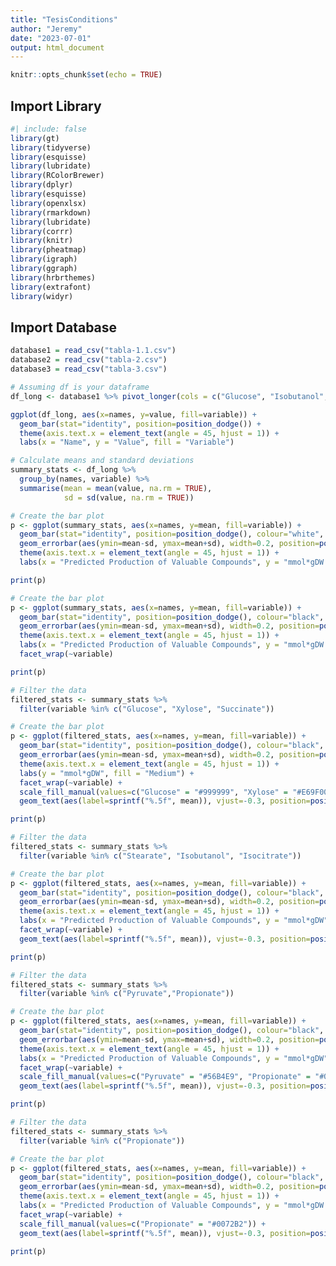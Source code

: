 ---
title: "TesisConditions"
author: "Jeremy"
date: "2023-07-01"
output: html_document
---

```{r setup, include=FALSE}
knitr::opts_chunk$set(echo = TRUE)
```

## Import Library

```{r}
#| include: false
library(gt)
library(tidyverse)
library(esquisse)
library(lubridate)
library(RColorBrewer)
library(dplyr)
library(esquisse)
library(openxlsx)
library(rmarkdown)
library(lubridate)
library(corrr)
library(knitr)
library(pheatmap)
library(igraph)
library(ggraph)
library(hrbrthemes)
library(extrafont)
library(widyr)
```


## Import Database

```{r}
database1 = read_csv("tabla-1.1.csv")
database2 = read_csv("tabla-2.csv")
database3 = read_csv("tabla-3.csv")
```

```{r}
# Assuming df is your dataframe
df_long <- database1 %>% pivot_longer(cols = c("Glucose", "Isobutanol", "Isocitrate", "Pyruvate", "Propionate", "Stearate", "Succinate", "Xylose"), names_to = "variable", values_to = "value")
```

```{r}
ggplot(df_long, aes(x=names, y=value, fill=variable)) + 
  geom_bar(stat="identity", position=position_dodge()) +
  theme(axis.text.x = element_text(angle = 45, hjust = 1)) +
  labs(x = "Name", y = "Value", fill = "Variable") 
```


```{r}
# Calculate means and standard deviations
summary_stats <- df_long %>%
  group_by(names, variable) %>%
  summarise(mean = mean(value, na.rm = TRUE),
            sd = sd(value, na.rm = TRUE))

# Create the bar plot
p <- ggplot(summary_stats, aes(x=names, y=mean, fill=variable)) + 
  geom_bar(stat="identity", position=position_dodge(), colour="white", size=0.5) +
  geom_errorbar(aes(ymin=mean-sd, ymax=mean+sd), width=0.2, position=position_dodge(0.9)) +
  theme(axis.text.x = element_text(angle = 45, hjust = 1)) +
  labs(x = "Predicted Production of Valuable Compounds", y = "mmol*gDW of Biomass", fill = "Medium")

print(p)

```

```{r}
# Create the bar plot
p <- ggplot(summary_stats, aes(x=names, y=mean, fill=variable)) + 
  geom_bar(stat="identity", position=position_dodge(), colour="black", size=0.5) +
  geom_errorbar(aes(ymin=mean-sd, ymax=mean+sd), width=0.2, position=position_dodge(0.9)) +
  theme(axis.text.x = element_text(angle = 45, hjust = 1)) +
  labs(x = "Predicted Production of Valuable Compounds", y = "mmol*gDW of Biomass", fill = "Medium") +
  facet_wrap(~variable)

print(p)
```

```{r}
# Filter the data
filtered_stats <- summary_stats %>% 
  filter(variable %in% c("Glucose", "Xylose", "Succinate"))

# Create the bar plot
p <- ggplot(filtered_stats, aes(x=names, y=mean, fill=variable)) + 
  geom_bar(stat="identity", position=position_dodge(), colour="black", size=0.5) +
  geom_errorbar(aes(ymin=mean-sd, ymax=mean+sd), width=0.2, position=position_dodge(0.9)) +
  theme(axis.text.x = element_text(angle = 45, hjust = 1)) +
  labs(y = "mmol*gDW", fill = "Medium") +
  facet_wrap(~variable) +
  scale_fill_manual(values=c("Glucose" = "#999999", "Xylose" = "#E69F00", "Succinate" = "#009E73")) +
  geom_text(aes(label=sprintf("%.5f", mean)), vjust=-0.3, position=position_dodge(width=0.5), size=2)

print(p)
```

```{r}
# Filter the data
filtered_stats <- summary_stats %>% 
  filter(variable %in% c("Stearate", "Isobutanol", "Isocitrate"))

# Create the bar plot
p <- ggplot(filtered_stats, aes(x=names, y=mean, fill=variable)) + 
  geom_bar(stat="identity", position=position_dodge(), colour="black", size=0.5) +
  geom_errorbar(aes(ymin=mean-sd, ymax=mean+sd), width=0.2, position=position_dodge(0.9)) +
  theme(axis.text.x = element_text(angle = 45, hjust = 1)) +
  labs(x = "Predicted Production of Valuable Compounds", y = "mmol*gDW", fill = "Medium") +
  facet_wrap(~variable) +
  geom_text(aes(label=sprintf("%.5f", mean)), vjust=-0.3, position=position_dodge(width=0.5), size=2)

print(p)
```

```{r}
# Filter the data
filtered_stats <- summary_stats %>% 
  filter(variable %in% c("Pyruvate","Propionate"))

# Create the bar plot
p <- ggplot(filtered_stats, aes(x=names, y=mean, fill=variable)) + 
  geom_bar(stat="identity", position=position_dodge(), colour="black", size=0.5) +
  geom_errorbar(aes(ymin=mean-sd, ymax=mean+sd), width=0.2, position=position_dodge(0.9)) +
  theme(axis.text.x = element_text(angle = 45, hjust = 1)) +
  labs(x = "Predicted Production of Valuable Compounds", y = "mmol*gDW", fill = "Medium") +
  facet_wrap(~variable) +
  scale_fill_manual(values=c("Pyruvate" = "#56B4E9", "Propionate" = "#0072B2")) +
  geom_text(aes(label=sprintf("%.5f", mean)), vjust=-0.3, position=position_dodge(width=0.5), size=2)

print(p)
```

```{r}
# Filter the data
filtered_stats <- summary_stats %>% 
  filter(variable %in% c("Propionate"))

# Create the bar plot
p <- ggplot(filtered_stats, aes(x=names, y=mean, fill=variable)) + 
  geom_bar(stat="identity", position=position_dodge(), colour="black", size=0.5) +
  geom_errorbar(aes(ymin=mean-sd, ymax=mean+sd), width=0.2, position=position_dodge(0.9)) +
  theme(axis.text.x = element_text(angle = 45, hjust = 1)) +
  labs(x = "Predicted Production of Valuable Compounds", y = "mmol*gDW of Biomass", fill = "Medium") +
  facet_wrap(~variable) +
  scale_fill_manual(values=c("Propionate" = "#0072B2")) +
  geom_text(aes(label=sprintf("%.5f", mean)), vjust=-0.3, position=position_dodge(width=0.5), size=2)

print(p)
```




